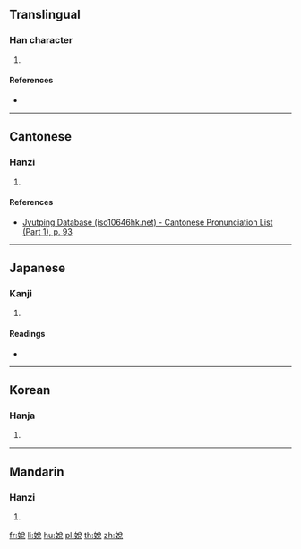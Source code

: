 ==Translingual==

===Han character===
{{Han char|rn=38|rad=女|as=07|sn=10|four=|canj=VCRU|ids=⿰女兌}}

# {{defn|Han|sort=女07}}

====References====
* {{Han ref|kx=0263.120|dkj=06333|dj=0529.290|hdz=21053.040|uh=5A27|ud=23079}}

----

==Cantonese==

===Hanzi===
{{yue-hanzi|jyut=[[teoi3]]|y=teui3}}

# {{defn|lang=yue|sort=女07}}

====References====
* [http://www.iso10646hk.net/jp/document/download.jsp Jyutping Database (iso10646hk.net) - Cantonese Pronunciation List (Part 1), p. 93]

----

==Japanese==

===Kanji===
{{ja-kanji|grade=|rs=女07}}

# {{defn|lang=ja|sort=女07}}

====Readings====
* {{ja-readings|on=[[たい]] (tai), [[て]] (te), [[えつ]] (etsu), [[えち]] (echi)|kun=[[みめよい]] (mimeyoi), [[よろこぶ]] (yorokobu)}}

----

==Korean==

===Hanja===
{{ko-hanja|hangeul=태|rv=tae|mr=t'ae}}

# {{defn|lang=ko|sort=女07}}

----

==Mandarin==

===Hanzi===
{{cmn-hanzi|pin=[[tuì]] ([[tui4]])|wg=t'ui<sup>4</sup>}}

# {{defn|lang=cmn|sort=女07}}

[[fr:娧]]
[[li:娧]]
[[hu:娧]]
[[pl:娧]]
[[th:娧]]
[[zh:娧]]